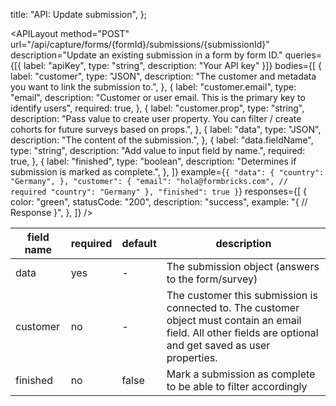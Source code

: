
  title: "API: Update submission",
};

<APILayout
  method="POST"
  url="/api/capture/forms/{formId}/submissions/{submissionId}"
  description="Update an existing submission in a form by form ID."
  queries={[{ label: "apiKey", type: "string", description: "Your API key" }]}
  bodies={[
    {
      label: "customer",
      type: "JSON",
      description: "The customer and metadata you want to link the submission to.",
    },
    {
      label: "customer.email",
      type: "email",
      description: "Customer or user email. This is the primary key to identify users",
      required: true,
    },
    {
      label: "customer.prop",
      type: "string",
      description:
        "Pass value to create user property. You can filter / create cohorts for future surveys based on props.",
    },
    {
      label: "data",
      type: "JSON",
      description: "The content of the submission.",
    },
    {
      label: "data.fieldName",
      type: "string",
      description: "Add value to input field by name.",
      required: true,
    },
    {
      label: "finished",
      type: "boolean",
      description: "Determines if submission is marked as complete.",
    },
  ]}
  example={`{
  "data": {
  "country": "Germany",
  },
  "customer": {
    "email": "hola@formbricks.com", // required
    "country": "Germany"
  },
  "finished": true
}`}
  responses={[
    {
      color: "green",
      statusCode: "200",
      description: "success",
      example: "{ // Response }",
    },
  ]}
/>

| field name | required | default | description                                                                                                                                                    |
| ---------- | -------- | ------- | -------------------------------------------------------------------------------------------------------------------------------------------------------------- |
| data       | yes      | -       | The submission object (answers to the form/survey)                                                                                                             |
| customer   | no       | -       | The customer this submission is connected to. The customer object must contain an email field. All other fields are optional and get saved as user properties. |
| finished   | no       | false   | Mark a submission as complete to be able to filter accordingly                                                                                                 |

